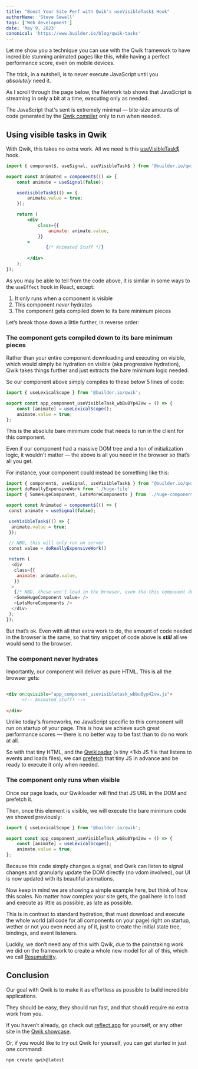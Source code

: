 ```yaml
---
title: "Boost Your Site Perf with Qwik's useVisibleTask$ Hook"
authorName: 'Steve Sewell'
tags: ['Web development']
date: 'May 9, 2023'
canonical: 'https://www.builder.io/blog/qwik-tasks'
---
```



<ArticleBlock>

Let me show you a technique you can use with the Qwik framework to have incredible stunning animated pages like this, while having a perfect performance score, even on mobile devices.

The trick, in a nutshell, is to never execute JavaScript until you *absolutely* need it.

As I scroll through the page below, the Network tab shows that JavaScript is streaming in only a bit at a time, executing only as needed.

The JavaScript that's sent is extremely minimal — bite-size amounts of code generated by the [Qwik compiler](https://qwik.dev/docs/advanced/optimizer/) only to run when needed.

## Using visible tasks in Qwik

With Qwik, this takes no extra work. All we need is this [useVisibleTask$](https://qwik.dev/docs/components/tasks/#usevisibletask) hook.

```jsx
import { component$, useSignal, useVisibleTask$ } from '@builder.io/qwik';

export const Animated = component$(() => {
	const animate = useSignal(false);

	useVisibleTask$(() => {
		animate.value = true;
	});

	return (
		<div
			class={{
				animate: animate.value,
			}}
		>
			   {/* Animated Stuff */}
			  
		</div>
	);
});
```

As you may be able to tell from the code above, it is similar in some ways to the `useEffect` hook in React, except:

1.  It only runs when a component is visible
2.  This component _never_ hydrates
3.  The component gets compiled down to its bare minimum pieces

Let’s break those down a little further, in reverse order:

### The component gets compiled down to its bare minimum pieces

Rather than your entire component downloading and executing on visible, which would simply be hydration on visible (aka progressive hydration), Qwik takes things further and just extracts the bare minimum logic needed.

So our component above simply compiles to these below 5 lines of code:

```jsx
import { useLexicalScope } from '@builder.io/qwik';

export const app_component_useVisibleTask_wbBu0Yp42Vw = () => {
	const [animate] = useLexicalScope();
	animate.value = true;
};
```

This is the absolute bare minimum code that needs to run in the client for this component.

Even if our component had a massive DOM tree and a ton of initialization logic, it wouldn't matter — the above is all you need in the browser so that’s all you get.

For instance, your component could instead be something like this:

```jsx
import { component$, useSignal, useVisibleTask$ } from "@builder.io/qwik";
import doReallyExpensiveWork from './huge-file'
import { SomeHugeComponent, LotsMoreComponents } from './huge-components'

export const Animated = component$(() => {
 const animate = useSignal(false);

 useVisibleTask$(() => {
  animate.value = true;
 });

 // NBD, this will only run on server
 const value = doReallyExpensiveWork()

 return (
  <div
   class={{
    animate: animate.value,
   }}
  >
   {/* NBD, these won't load in the browser, even tho this component does */}
   <SomeHugeComponent value= />
   <LotsMoreComponents />
  </div>
 );
});
```

But that’s ok. Even with all that extra work to do, the amount of code needed in the browser is the same, so that tiny snippet of code above is _**still**_ all we would send to the browser.

### The component never hydrates

Importantly, our component will deliver as pure HTML. This is all the browser gets:

```html
 
<div on:qvisible="app_component_usevisibletask_wbbu0yp42vw.js">
	  <!-- Animated stuff! -->
	 
</div>
```

Unlike today's frameworks, no JavaScript specific to this component will run on startup of your page. This is how we achieve such great performance scores — there is no better way to be fast than to do no work at all.

So with that tiny HTML, and the [Qwikloader](https://qwik.dev/docs/advanced/qwikloader/) (a tiny \<1kb JS file that listens to events and loads files), we can [prefetch](https://qwik.dev/docs/advanced/speculative-module-fetching/) that tiny JS in advance and be ready to execute it only when needed.

### The component only runs when visible

Once our page loads, our Qwikloader will find that JS URL in the DOM and prefetch it.

Then, once this element is visible, we will execute the bare minimum code we showed previously:

```jsx
import { useLexicalScope } from '@builder.io/qwik';

export const app_component_useVisibleTask_wbBu0Yp42Vw = () => {
	const [animate] = useLexicalScope();
	animate.value = true;
};
```

Because this code simply changes a signal, and Qwik can listen to signal changes and granularly update the DOM directly (no vdom involved), our UI is now updated with its beautiful animations.

Now keep in mind we are showing a simple example here, but think of how this scales. No matter how complex your site gets, the goal here is to load and execute as little as possible, as late as possible.

This is in contrast to standard hydration, that must download and execute the whole world (all code for all components on your page) right on startup, wether or not you even need any of it, just to create the initial state tree, bindings, and event listeners.

Luckily, we don’t need any of this with Qwik, due to the painstaking work we did on the framework to create a whole new model for all of this, which we call [Resumability](https://qwik.dev/docs/concepts/resumable/).

## Conclusion

Our goal with Qwik is to make it as effortless as possible to build incredible applications.

They should be easy, they should run fast, and that should require no extra work from you.

If you haven’t already, go check out [reflect.app](https://reflect.app/home) for yourself, or any other site in the [Qwik showcase](https://qwik.dev/showcase/).

Or, if you would like to try out Qwik for yourself, you can get started in just one command:

```bash
npm create qwik@latest
```

</ArticleBlock>